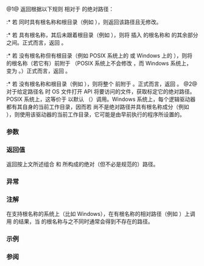 {{cpp/experimental/fs/title|absolute|system_complete}}
{{cpp/experimental/fs/navbar}}
{{dcl begin}}
{{dcl header|experimental/filesystem}}
{{dcl|since=fs_ts|num=1|1=
path absolute( const path&amp; p, const path&amp; base = current_path() );
}}
{{dcl|since=fs_ts|num=2|
path system_complete( const path&amp; p );
path system_complete( const path&amp; p, error_code&amp; ec );
}}
{{dcl end}}

@1@ 返回根据以下规则 {{c|p}} 相对于 {{c|base}} 的绝对路径：
:* 若 {{c|p}} 同时具有根名称和根目录（例如 {{c|"C:\users"}}），则返回该路径且无修改。
:* 若 {{c|p}} 具有根名称，其后未跟着根目录（例如 {{c|"C:text.txt"}}），则将 {{c|base}} 插入 {{c|p}} 的根名称和 {{c|p}} 的其余部分之间。正式而言，返回 {{c|p.root_name() / fs::absolute(base).root_directory() / fs::absolute(base).relative_path() / p.relative_path()}}。
:* 若 {{c|p}} 没有根名称但有根目录（例如 POSIX 系统上的 {{c|"/var/tmp/file.txt"}} 或 Windows 上的 {{c|"\users\ABC\Document.doc"}}），则将 {{c|base}} 的根名称（若它有）前附于 {{c|p}}（POSIX 系统上不会修改 {{c|p}}，而 Windows 系统上，{{c|"\users\ABC\Document.doc"}} 变为 {{c|"C:\users\ABC\Document.doc"}}。）正式而言，返回 {{c|fs::absolute(base).root_name() / p}}。
:* 若 {{c|p}} 没有根名称和根目录（例如 {{c|"../file.txt"}}），则将整个 {{c|base}} 前附于 {{c|p}}。正式而言，返回 {{c|absolute(base) / p}}。
@2@ 对于给定路径名 {{c|p}} 时 OS 文件打开 API 将要访问的文件，获取标定它的绝对路径。POSIX 系统上，这等价于 {{v|1}} 以默认 {{c|base}}（{{tt|fs::current_path()}}）调用。Windows 系统上，每个逻辑驱动器都有其自身的当前工作目录，因而若 {{c|p}} 尚不是绝对路径并具有根名称成分（例如 {{c|"E:filename.txt"}}），则使用该驱动器的当前工作目录，它可能是由早前执行的程序所设置的。

===参数===
{{par begin}}
{{par|p|要转换为绝对形式的路径}}
{{par|base|用作起始位置的路径（不必为绝对路径）}}
{{par|ec|用于无抛出重载中尽显错误报告的输出参数}}
{{par end}}

===返回值===
返回按上文所述组合 {{c|p}} 和 {{c|base}} 所构成的绝对（但不必是规范的）路径。

===异常===
{{cpp/experimental/fs/error_handling|p|base}}

===注解===
在支持根名称的系统上（比如 Windows），在有根名称的相对路径（例如 {{c|"D:file.txt"}}）上调用 {{tt|absolute}} 的结果，当 {{c|base}} 的根名称与之不同时通常会得到不存在的路径。

===示例===
{{example|code=
#include &lt;filesystem&gt;
#include &lt;iostream&gt;
namespace fs = std::experimental::filesystem;

int main()
{
    fs::path p = "C:cl.exe";
    std::cout &lt;&lt; "当前路径为 " &lt;&lt; fs::current_path() &lt;&lt; '\n'
              &lt;&lt; p &lt;&lt; " 的绝对路径为 " &lt;&lt; fs::absolute(p) &lt;&lt; '\n'
	      &lt;&lt; p &lt;&lt; " 的系统完整路径为 "
              &lt;&lt; fs::system_complete(p) &lt;&lt; '\n';
}
|p=true
|output=
当前路径为 "D:/local/ConsoleApplication1"
"C:cl.exe" 的绝对路径为 "C:/local/ConsoleApplication1/cl.exe"
"C:cl.exe" 的系统完整路径为 "C:\Program Files (x86)\Microsoft Visual Studio 12.0\VC\bin\cl.exe"
}}

===参阅===
{{dsc begin}}
{{dsc inc|cpp/experimental/fs/dsc canonical}}
{{dsc end}}